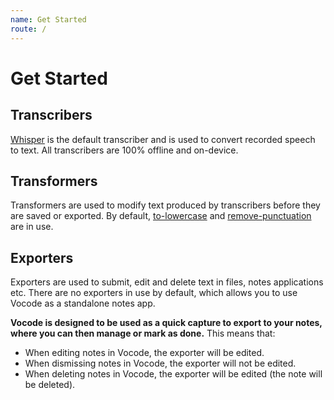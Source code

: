 ```yaml
---
name: Get Started
route: /
---
```


# Get Started

## Transcribers

[Whisper](transcribers#whisper-recommended) is the default transcriber and is used to convert recorded speech to text. All transcribers are 100% offline and on-device.

## Transformers

Transformers are used to modify text produced by transcribers before they are saved or exported. By default, [to-lowercase](/transformers/to-lowercase) and [remove-punctuation](/transformers/remove-punctuation) are in use.

## Exporters

Exporters are used to submit, edit and delete text in files, notes applications etc. There are no exporters in use by default, which allows you to use Vocode as a standalone notes app.

**Vocode is designed to be used as a quick capture to export to your notes, where you can then manage or mark as done.** This means that:

- When editing notes in Vocode, the exporter will be edited.
- When dismissing notes in Vocode, the exporter will not be edited.
- When deleting notes in Vocode, the exporter will be edited (the note will be deleted).
